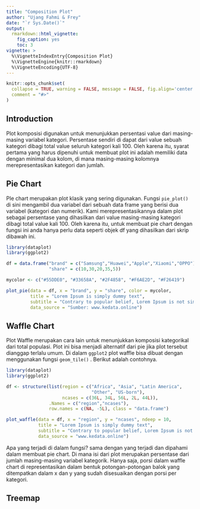 ```yaml
---
title: "Composition Plot"
author: "Ujang Fahmi & Frey"
date: "`r Sys.Date()`"
output: 
  rmarkdown::html_vignette:
    fig_caption: yes
    toc: 3
vignette: >
  %\VignetteIndexEntry{Composition Plot}
  %\VignetteEngine{knitr::rmarkdown}
  %\VignetteEncoding{UTF-8}
---
```


```r
knitr::opts_chunk$set(
  collapse = TRUE, warning = FALSE, message = FALSE, fig.align='center', fig.width=7, fig.height=5,
  comment = "#>"
)
```

## Introduction

Plot komposisi digunakan untuk menunjukkan persentasi value dari masing-masing variabel kategori. Persentase sendiri di dapat dari value sebuah kategori dibagi total value seluruh kategori kali 100. Oleh karena itu, syarat pertama yang harus dipenuhi untuk membuat plot ini adalah memiliki data dengan minimal dua kolom, di mana masing-masing kolomnya merepresentasikan kategori dan jumlah.  

## Pie Chart

PIe chart merupakan plot klasik yang sering digunakan. Fungsi `pie_plot()` di sini mengambil dua variabel dari sebuah data frame yang berisi dua variabel (kategori dan numerik). Kami merepresentasikannya dalam plot sebagai persentase yang dihasilkan dari value masing-masing kategori dibagi total value kali 100. Oleh karena itu, untuk membuat pie chart dengan fungsi ini anda hanya perlu data seperti objek df yang dihasilkan dari skrip dibawah ini. 

```r
library(dataplot)
library(ggplot2)

df = data.frame("brand" = c("Samsung","Huawei","Apple","Xiaomi","OPPO"),
                "share" = c(10,30,20,35,5))

mycolor <- c("#55DDE0", "#33658A", "#2F4858", "#F6AE2D", "#F26419")

plot_pie(data = df, x = "brand", y = "share", color = mycolor,
         title = "Lorem Ipsum is simply dummy text",
         subtitle = "Contrary to popular belief, Lorem Ipsum is not simply random text",
         data_source = "Sumber: www.kedata.online")

```


## Waffle Chart

Plot Waffle merupakan cara lain untuk menunjukkan komposisi kategorikal dari total populasi. Plot ini bisa menjadi alternatif dari pie jika plot tersebut dianggap terlalu umum. Di dalam `ggplot2` plot waffle bisa dibuat dengan menggunakan fungsi `geom_tile()` . Berikut adalah contohnya. 

```r
library(dataplot)
library(ggplot2)

df <- structure(list(region = c("Africa", "Asia", "Latin America",
                                "Other", "US-born"),
                     ncases = c(36L, 34L, 56L, 2L, 44L)),
                .Names = c("region","ncases"),
                row.names = c(NA, -5L), class = "data.frame")

plot_waffle(data = df, x = "region", y = "ncases", ndeep = 10,
            title = "Lorem Ipsum is simply dummy text",
            subtitle = "Contrary to popular belief, Lorem Ipsum is not simply random text",
            data_source = "www.kedata.online")
```
Apa yang terjadi di dalam fungsi? sama dengan yang terjadi dan dipahami dalam membuat pie chart. Di mana isi dari plot merupakan persentase dari jumlah masing-masing variabel kategorik. Hanya saja, porsi dalam waffle chart di representasikan dalam bentuk potongan-potongan balok yang ditempatkan dalam x dan y yang sudah disesuaikan dengan porsi per kategori. 

## Treemap




